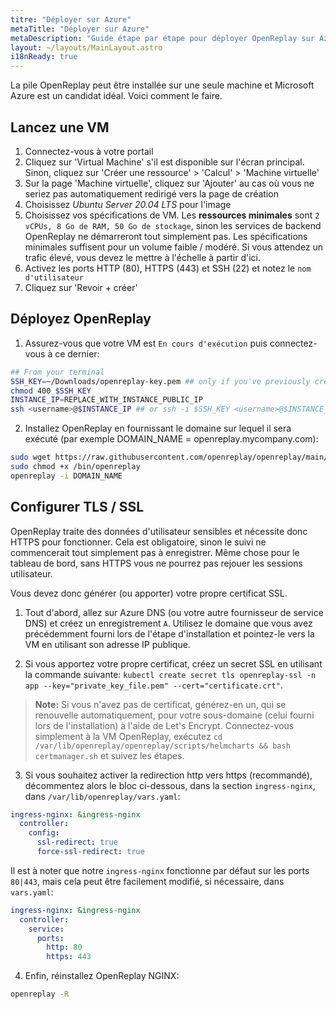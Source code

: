 ```yaml
---
titre: "Déployer sur Azure"
metaTitle: "Déployer sur Azure"
metaDescription: "Guide étape par étape pour déployer OpenReplay sur Azure."
layout: ~/layouts/MainLayout.astro
i18nReady: true
---
```


<YoutubeVideo title="Regardez comment déployer OpenReplay dans votre infrastructure Azure"
  description="Si vous n'aimez pas lire, vous pouvez suivre ce tutoriel vidéo vous montrant comment déployer OpenReplay sur Azure"
  videoURL="https://www.youtube.com/watch?v=bkVw32UKf7Q"
  />


La pile OpenReplay peut être installée sur une seule machine et Microsoft Azure est un candidat idéal. Voici comment le faire.

## Lancez une VM

1. Connectez-vous à votre portail
2. Cliquez sur 'Virtual Machine' s'il est disponible sur l'écran principal. Sinon, cliquez sur 'Créer une ressource' > 'Calcul' > 'Machine virtuelle'
3. Sur la page 'Machine virtuelle', cliquez sur 'Ajouter' au cas où vous ne seriez pas automatiquement redirigé vers la page de création
4. Choisissez *Ubuntu Server 20.04 LTS* pour l'image
4. Choisissez vos spécifications de VM. Les **ressources minimales** sont `2 vCPUs, 8 Go de RAM, 50 Go de stockage`, sinon les services de backend OpenReplay ne démarreront tout simplement pas. Les spécifications minimales suffisent pour un volume faible / modéré. Si vous attendez un trafic élevé, vous devez le mettre à l'échelle à partir d'ici.
5. Activez les ports HTTP (80), HTTPS (443) et SSH (22) et notez le `nom d'utilisateur`
6. Cliquez sur 'Revoir + créer'

## Déployez OpenReplay

1. Assurez-vous que votre VM est `En cours d'exécution` puis connectez-vous à ce dernier:


```bash
## From your terminal
SSH_KEY=~/Downloads/openreplay-key.pem ## only if you've previously created an SSH key
chmod 400 $SSH_KEY
INSTANCE_IP=REPLACE_WITH_INSTANCE_PUBLIC_IP
ssh <username>@$INSTANCE_IP ## or ssh -i $SSH_KEY <username>@$INSTANCE_IP if you have a key
```


2. Installez OpenReplay en fournissant le domaine sur lequel il sera exécuté (par exemple DOMAIN_NAME = openreplay.mycompany.com):


```bash
sudo wget https://raw.githubusercontent.com/openreplay/openreplay/main/scripts/helmcharts/openreplay-cli -O /bin/openreplay 
sudo chmod +x /bin/openreplay
openreplay -i DOMAIN_NAME
```


## Configurer TLS / SSL

OpenReplay traite des données d'utilisateur sensibles et nécessite donc HTTPS pour fonctionner. Cela est obligatoire, sinon le suivi ne commencerait tout simplement pas à enregistrer. Même chose pour le tableau de bord, sans HTTPS vous ne pourrez pas rejouer les sessions utilisateur.

Vous devez donc générer (ou apporter) votre propre certificat SSL.

1. Tout d'abord, allez sur Azure DNS (ou votre autre fournisseur de service DNS) et créez un enregistrement `A`. Utilisez le domaine que vous avez précédemment fourni lors de l'étape d'installation et pointez-le vers la VM en utilisant son adresse IP publique.

2. Si vous apportez votre propre certificat, créez un secret SSL en utilisant la commande suivante: `kubectl create secret tls openreplay-ssl -n app --key="private_key_file.pem" --cert="certificate.crt"`.

> **Note:** Si vous n'avez pas de certificat, générez-en un, qui se renouvelle automatiquement, pour votre sous-domaine (celui fourni lors de l'installation) à l'aide de Let's Encrypt. Connectez-vous simplement à la VM OpenReplay, exécutez `cd /var/lib/openreplay/openreplay/scripts/helmcharts && bash certmanager.sh` et suivez les étapes.

3. Si vous souhaitez activer la redirection http vers https (recommandé), décommentez alors le bloc ci-dessous, dans la section `ingress-nginx`, dans `/var/lib/openreplay/vars.yaml`:


```yaml
ingress-nginx: &ingress-nginx
  controller:
    config:
      ssl-redirect: true
      force-ssl-redirect: true
```


Il est à noter que notre `ingress-nginx` fonctionne par défaut sur les ports `80|443`, mais cela peut être facilement modifié, si nécessaire, dans `vars.yaml`:


```yaml
ingress-nginx: &ingress-nginx
  controller:
    service:
      ports:
        http: 80
        https: 443
```


4. Enfin, réinstallez OpenReplay NGINX:


```bash
openreplay -R
```

